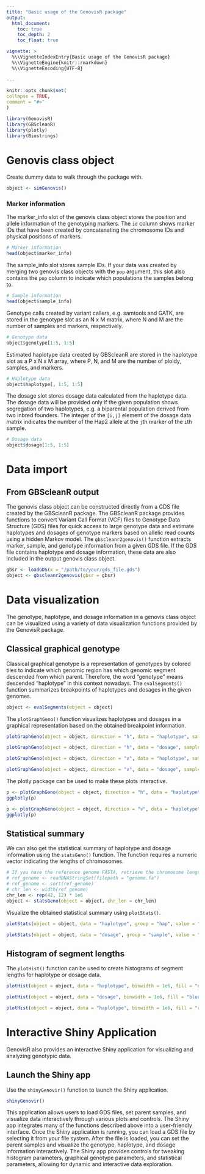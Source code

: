 ```yaml
---
title: "Basic usage of the GenovisR package"
output: 
  html_document:
    toc: true
    toc_depth: 2
    toc_float: true

vignette: >
  %\\VignetteIndexEntry{Basic usage of the GenovisR package}
  %\\VignetteEngine{knitr::rmarkdown}
  %\\VignetteEncoding{UTF-8}
  
---
```

  
```r
knitr::opts_chunk$set(
collapse = TRUE,
comment = "#>"
)
```

```r
library(GenovisR)
library(GBScleanR)
library(plotly)
library(Biostrings)
```

# Genovis class object

Create dummy data to walk through the package with.
```r
object <- simGenovis()
```

### Marker information
The marker_info slot of the genovis class object stores the position and 
allele information of the genotyping markers.
The `id` column shows marker IDs that have been created by concatenating the 
chromosome IDs and physical positions of markers.
```r
# Marker information
head(object$marker_info)
```

The sample_info slot stores sample IDs. If your data was created by merging two
genovis class objects with the `pop` argument, this slot also contains the `pop` 
column to indicate which populations the samples belong to.
```r
# Sample information
head(object$sample_info)
```

Genotype calls created by variant callers, e.g. samtools and GATK, are stored in 
the genotype slot as an N x M matrix, where N and M are the number of samples and 
markers, respectively.
```r
# Genotype data
object$genotype[1:5, 1:5]
```

Estimated haplotype data created by GBScleanR are stored in the haplotype slot 
as a P x N x M array, where P, N, and M are the number of ploidy, samples, and 
markers.
```r
# Haplotype data
object$haplotype[, 1:5, 1:5]
```

The dosage slot stores dosage data calculated from the haplotype data. The 
dosage data will be provided only if the given population shows segregation of 
two haplotypes, e.g. a biparental population derived from two inbred founders. 
The integer of the `[i,j]` element of the dosage data matrix indicates the number
of the Hap2 allele at the `j`th marker of the `i`th sample.
```r
# Dosage data
object$dosage[1:5, 1:5]
```

# Data import
## From GBScleanR output
The genovis class object can be constructed directly from a GDS file 
created by the GBScleanR package. The GBScleanR package provides functions to
convert Variant Call Format (VCF) files to Genotype Data Structure (GDS) files 
for quick access to large genotype data and estimate haplotypes and dosages
of genotype markers based on allelic read counts using a hidden Markov model. The 
`gbscleanr2genovis()` function extracts marker, sample, and genotype information
from a given GDS file. If the GDS file contains haplotype and dosage information,
these data are also included in the output genovis class object.

```r
gbsr <- loadGDS(x = "/path/to/your/gds_file.gds")
object <- gbscleanr2genovis(gbsr = gbsr)
```

# Data visualization
The genotype, haplotype, and dosage information in a genovis class object can be
visualized using a variety of data visualization functions provided by the 
GenovisR package.

## Classical graphical genotype
Classical graphical genotype is a representation of genotypes by colored tiles 
to indicate which genomic region has which genomic segment descended from which
parent. Therefore, the word "genotype" means descended "haplotype" in this 
context nowadays. The `evalSegments()` function summarizes breakpoints of haplotypes
and dosages in the given genomes.

```r
object <- evalSegments(object = object)
```

The `plotGraphGeno()` function visualizes haplotypes and dosages in a graphical 
representation based on the obtained breakpoint information. 

```r
plotGraphGeno(object = object, direction = "h", data = "haplotype", sample = 1:5, margin = 0.1)
```

```r
plotGraphGeno(object = object, direction = "h", data = "dosage", sample = 1:10, margin = 0.1)
```

```r
plotGraphGeno(object = object, direction = "v", data = "haplotype", sample = 1, margin = 0.15)
```

```r
plotGraphGeno(object = object, direction = "v", data = "dosage", sample = 1, margin = 0.1)
```

The plotly package can be used to make these plots interactive.

```r
p <- plotGraphGeno(object = object, direction = "h", data = "haplotype", sample = 1:5, margin = 0.1)
ggplotly(p)
```

```r
p <- plotGraphGeno(object = object, direction = "v", data = "haplotype", sample = 1, margin = 0.1)
ggplotly(p)
```

## Statistical summary
We can also get the statistical summary of haplotype and dosage information using the `statsGeno()` function. The function requires a numeric vector indicating the lengths of chromosomes.

```r
# If you have the reference genome FASTA, retrieve the chromosome lengths from the FASTA
# ref_genome <- readDNAStringSet(filepath = "genome.fa")
# ref_genome <- sort(ref_genome)
# chr_len <- width(ref_genome)
chr_len <- rep(42, 12) * 1e6
object <- statsGeno(object = object, chr_len = chr_len)
```

Visualize the obtained statistical summary using `plotStats()`.

```r
plotStats(object = object, data = "haplotype", group = "hap", value = "class")
```

```r
plotStats(object = object, data = "dosage", group = "sample", value = "segment")
```

## Histogram of segment lengths
The `plotHist()` function can be used to create histograms of segment lengths for haplotype or dosage data.

```r
plotHist(object = object, data = "haplotype", binwidth = 1e6, fill = "darkgreen")
```

```r
plotHist(object = object, data = "dosage", binwidth = 1e6, fill = "blue", chrwise = TRUE)
```

```r
plotHist(object = object, data = "haplotype", binwidth = 1e6, fill = "red", samplewise = TRUE, ncol = 3)
```

# Interactive Shiny Application
GenovisR also provides an interactive Shiny application for visualizing and analyzing genotypic data.

## Launch the Shiny app
Use the `shinyGenovir()` function to launch the Shiny application.

```r
shinyGenovir()
```

This application allows users to load GDS files, set parent samples, and visualize data interactively through various plots and controls. The Shiny app integrates many of the functions described above into a user-friendly interface.
Once the Shiny application is running, you can load a GDS file by selecting it from your file system. After the file is loaded, you can set the parent samples and visualize the genotype, haplotype, and dosage information interactively.
The Shiny app provides controls for tweaking histogram parameters, graphical genotype parameters, and statistical parameters, allowing for dynamic and interactive data exploration.
